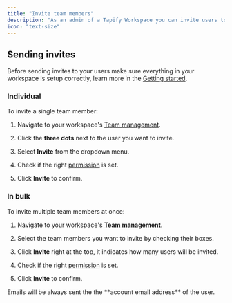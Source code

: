 ```yaml
---
title: "Invite team members"
description: "As an admin of a Tapify Workspace you can invite users to access and use their digital business card."
icon: "text-size"
---
```


## Sending invites

Before sending invites to your users make sure everything in your workspace is setup correctly, learn more in the [Get](https://docs.tapify.app/introduction#getting-started)[ting started](https://docs.tapify.app/introduction#getting-started).

### Individual

To invite a single team member:

1. Navigate to your workspace's [Team management](https://tapify.app/).

2. Click the **three dots** next to the user you want to invite.

3. Select **Invite** from the dropdown menu.

4. Check if the right [permission](https://tapify.io/user-permissions) is set.

5. Click **Invite** to confirm.

### In bulk

To invite multiple team members at once:

1. Navigate to your workspace's [**Team management**](https://tapify.app).

2. Select the team members you want to invite by checking their boxes.

3. Click **Invite** right at the top, it indicates how many users will be invited.

4. Check if the right [permission](https://tapify.io/user-permissions) is set.

5. Click **Invite** to confirm.



<Info>
  Emails will be always sent the the **account email address** of the user.
</Info>